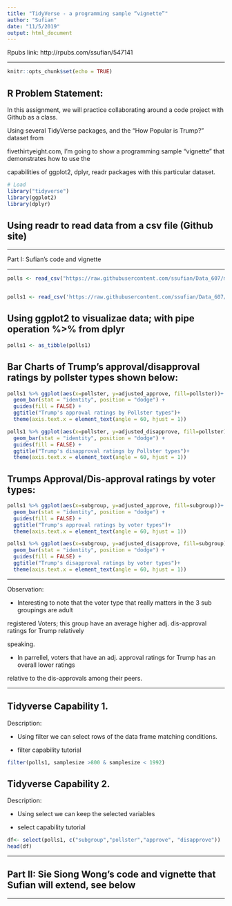 ---
title: "TidyVerse - a programming sample “vignette”"
author: "Sufian"
date: "11/5/2019"
output: html_document
---

Rpubs link: http://rpubs.com/ssufian/547141


--------------------------------------------------------------------------------

\clearpage


```{r setup, include=FALSE}
knitr::opts_chunk$set(echo = TRUE)
```

## R Problem Statement:

In this assignment, we will practice collaborating around a code project with Github as a class.

Using several TidyVerse packages, and the "How Popular is Trump?"  dataset from

fivethirtyeight.com, I’m going to show a programming sample “vignette” that demonstrates how to use the

capabilities of ggplot2, dplyr, readr packages with this particular dataset.


```{r message=FALSE, warning=FALSE}

# Load
library("tidyverse")
library(ggplot2)
library(dplyr)

```

## Using readr to read data from a csv file (Github site)

--------------------------------------------------------------------------------

\clearpage


Part I:  Sufian's code and vignette

--------------------------------------------------------------------------------

\clearpage


```{r}
polls <- read_csv("https://raw.githubusercontent.com/ssufian/Data_607/master/approval_topline.csv")


polls1 <- read_csv('https://raw.githubusercontent.com/ssufian/Data_607/master/polling_data.csv')


```

##  Using ggplot2 to visualizae data; with pipe operation %>% from dplyr

```{r}

polls1 <- as_tibble(polls1)

```

## Bar Charts of Trump's approval/disapproval ratings by pollster types shown below:

```{r}
polls1 %>% ggplot(aes(x=pollster, y=adjusted_approve, fill=pollster))+
  geom_bar(stat = "identity", position = "dodge") + 
  guides(fill = FALSE) +
  ggtitle("Trump's approval ratings by Pollster types")+ 
  theme(axis.text.x = element_text(angle = 60, hjust = 1))

polls1 %>% ggplot(aes(x=pollster, y=adjusted_disapprove, fill=pollster))+
  geom_bar(stat = "identity", position = "dodge") + 
  guides(fill = FALSE) +
  ggtitle("Trump's disapproval ratings by Pollster types")+ 
  theme(axis.text.x = element_text(angle = 60, hjust = 1))
```

## Trumps Approval/Dis-approval ratings by voter types:

```{r}
polls1 %>% ggplot(aes(x=subgroup, y=adjusted_approve, fill=subgroup))+
  geom_bar(stat = "identity", position = "dodge") + 
  guides(fill = FALSE) +
  ggtitle("Trump's approval ratings by voter types")+ 
  theme(axis.text.x = element_text(angle = 60, hjust = 1))

polls1 %>% ggplot(aes(x=subgroup, y=adjusted_disapprove, fill=subgroup))+
  geom_bar(stat = "identity", position = "dodge") + 
  guides(fill = FALSE) +
  ggtitle("Trump's disapproval ratings by voter types")+ 
  theme(axis.text.x = element_text(angle = 60, hjust = 1))

```

--------------------------------------------------------------------------------

\clearpage

Observation:

- Interesting to note that the voter type that really matters in the 3 sub groupings are adult

registered Voters; this group have an average higher adj. dis-approval ratings for Trump relatively

speaking.

- In parrellel, voters that have an adj. approval ratings for Trump has an overall lower ratings

relative to the dis-approvals among their peers.

--------------------------------------------------------------------------------

\clearpage


## Tidyverse Capability 1.

Description:

- Using filter we can select rows of the data frame matching conditions.

- filter capability tutorial


```{r}

filter(polls1, samplesize >800 & samplesize < 1992)

```

##  Tidyverse Capability 2.

Description:

- Using select we can keep the selected variables

- select capability tutorial

```{r}

df<- select(polls1, c("subgroup","pollster","approve", "disapprove"))
head(df)

```

--------------------------------------------------------------------------------

\clearpage

## Part II:  Sie Siong Wong's code and vignette that Sufian will extend, see below

--------------------------------------------------------------------------------

\clearpage

```{r}



```

